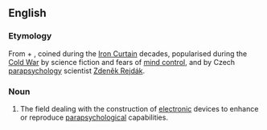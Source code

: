==English==

===Etymology===
From {{m|en|psyche}} + {{m|en|electronic}}, coined during the [[Iron Curtain]] decades, popularised during the [[Cold War]] by science fiction and fears of [[mind control]], and by Czech [[parapsychology]] scientist [[w:Zdeněk Rejdák|Zdeněk Rejdák]].

===Noun===
{{en-noun|-}}
{{wikipedia}}
# The field dealing with the construction of [[electronic]] devices to enhance or reproduce [[parapsychology|parapsychological]] capabilities.
